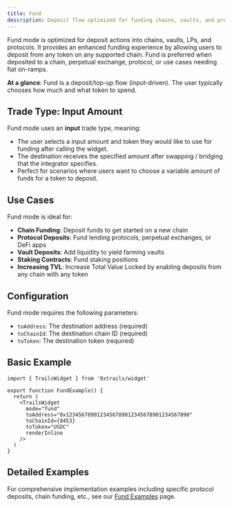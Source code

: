 ```yaml
---
title: Fund
description: Deposit flow optimized for funding chains, vaults, and protocols
---
```


Fund mode is optimized for deposit actions into chains, vaults, LPs, and protocols. It provides an enhanced funding experience by allowing users to deposit from any token on any supported chain. Fund is preferred when deposited to a chain, perpetual exchange, protocol, or use cases needing fiat on-ramps. 

**At a glance**: Fund is a deposit/top-up flow (input-driven). The user typically chooses how much and what token to spend.

## Trade Type: Input Amount

Fund mode uses an **input** trade type, meaning:
- The user selects a input amount and token they would like to use for funding after calling the widget.
- The destination receives the specified amount after swapping / bridging that the integrator specifies.
- Perfect for scenarios where users want to choose a variable amount of funds for a token to deposit.

## Use Cases

Fund mode is ideal for:
- **Chain Funding**: Deposit funds to get started on a new chain
- **Protocol Deposits**: Fund lending protocols, perpetual exchanges, or DeFi apps
- **Vault Deposits**: Add liquidity to yield farming vaults
- **Staking Contracts**: Fund staking positions
- **Increasing TVL**: Increase Total Value Locked by enabling deposits from any chain with any token

## Configuration

Fund mode requires the following parameters:
- `toAddress`: The destination address (required)
- `toChainId`: The destination chain ID (required)
- `toToken`: The destination token (required)

## Basic Example

```tsx
import { TrailsWidget } from '0xtrails/widget'

export function FundExample() {
  return (
    <TrailsWidget
      mode="fund"
      toAddress="0x1234567890123456789012345678901234567890"
      toChainId={8453}
      toToken="USDC"
      renderInline
    />
  )
}
```

## Detailed Examples

For comprehensive implementation examples including specific protocol deposits, chain funding, etc., see our [Fund Examples](/use-cases/fund) page.
